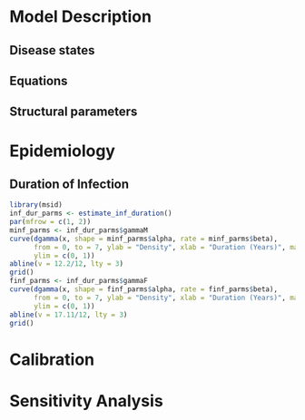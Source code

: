 # Model Description

## Disease states

## Equations

## Structural parameters

# Epidemiology

## Duration of Infection

```r
library(msid)
inf_dur_parms <- estimate_inf_duration()
par(mfrow = c(1, 2))
minf_parms <- inf_dur_parms$gammaM
curve(dgamma(x, shape = minf_parms$alpha, rate = minf_parms$beta),
      from = 0, to = 7, ylab = "Density", xlab = "Duration (Years)", main = "Male Duration of Infection",
      ylim = c(0, 1))
abline(v = 12.2/12, lty = 3)
grid()
finf_parms <- inf_dur_parms$gammaF
curve(dgamma(x, shape = finf_parms$alpha, rate = finf_parms$beta),
      from = 0, to = 7, ylab = "Density", xlab = "Duration (Years)", main = "Female Duration of Infection",
      ylim = c(0, 1))
abline(v = 17.11/12, lty = 3)
grid()
```

# Calibration

# Sensitivity Analysis

